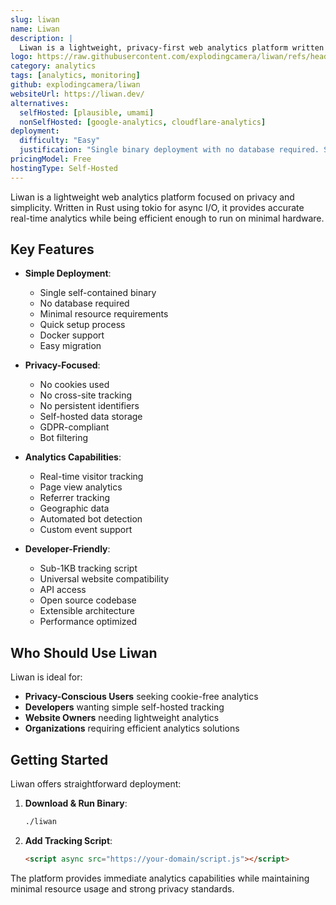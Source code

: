 ```yaml
---
slug: liwan
name: Liwan
description: |
  Liwan is a lightweight, privacy-first web analytics platform written in Rust. It provides accurate real-time analytics with a single self-contained binary and no database requirements.
logo: https://raw.githubusercontent.com/explodingcamera/liwan/refs/heads/main/web/public/favicon.ico
category: analytics
tags: [analytics, monitoring]
github: explodingcamera/liwan
websiteUrl: https://liwan.dev/
alternatives:
  selfHosted: [plausible, umami]
  nonSelfHosted: [google-analytics, cloudflare-analytics]
deployment:
  difficulty: "Easy"
  justification: "Single binary deployment with no database required. Simple tracking script integration."
pricingModel: Free
hostingType: Self-Hosted
---
```


Liwan is a lightweight web analytics platform focused on privacy and simplicity.
Written in Rust using tokio for async I/O, it provides accurate real-time analytics
while being efficient enough to run on minimal hardware.

## Key Features

- **Simple Deployment**:

  - Single self-contained binary
  - No database required
  - Minimal resource requirements
  - Quick setup process
  - Docker support
  - Easy migration

- **Privacy-Focused**:

  - No cookies used
  - No cross-site tracking
  - No persistent identifiers
  - Self-hosted data storage
  - GDPR-compliant
  - Bot filtering

- **Analytics Capabilities**:

  - Real-time visitor tracking
  - Page view analytics
  - Referrer tracking
  - Geographic data
  - Automated bot detection
  - Custom event support

- **Developer-Friendly**:
  - Sub-1KB tracking script
  - Universal website compatibility
  - API access
  - Open source codebase
  - Extensible architecture
  - Performance optimized

## Who Should Use Liwan

Liwan is ideal for:

- **Privacy-Conscious Users** seeking cookie-free analytics
- **Developers** wanting simple self-hosted tracking
- **Website Owners** needing lightweight analytics
- **Organizations** requiring efficient analytics solutions

## Getting Started

Liwan offers straightforward deployment:

1. **Download & Run Binary**:

   ```bash
   ./liwan
   ```

2. **Add Tracking Script**:
   ```html
   <script async src="https://your-domain/script.js"></script>
   ```

The platform provides immediate analytics capabilities while maintaining minimal
resource usage and strong privacy standards.
